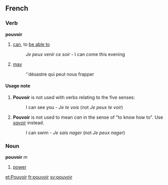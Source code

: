 ==French==
===Verb===
'''pouvoir'''

#[[can]], to [[be able to]]
#:''Je peux venir ce soir'' - I can come this evening
# [[may]]
#: ''désastre qui peut nous frapper

====Usage note====
#'''Pouvoir''' is not used with verbs relating to the five senses:
#:I can see you - ''Je te vois'' (not ''Je peux te voir'')
#'''Pouvoir''' is not used to mean ''can'' in the sense of "to know how to".  Use ''[[savoir]]'' instead.
#:I can swim - ''Je sais nager'' (not ''Je peux nager'')

===Noun===
'''pouvoir''' ''m''

#[[power]]

[[et:Pouvoir]]
[[fr:pouvoir]]
[[sv:pouvoir]]